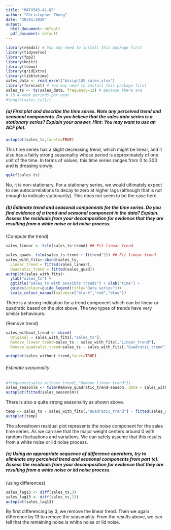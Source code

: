 ```yaml
---
title: "MATH545-A1-Q5"
author: "Christopher Zheng"
date: "30/01/2020"
output:
  html_document: default
  pdf_document: default
---
```


```r
library(readxl) # You may need to install this package first
library(tidyverse)
library(fpp2)
library(knitr)
library(tsbox)
library(gridExtra)
library(tibbletime)
sales_data <- read_excel("Assign1Q5_sales.xlsx")
library(forecast) # You may need to install this package first
sales_ts <- ts(sales_data, frequency=13) # Because there are
# 13 4-week periods per year
#length(sales_ts[1])
```


##### (a) First plot and describe the time series. Note any perceived trend and seasonal components. Do you believe that the sales data series is a stationary series? Explain your answer. Hint: You may want to use an ACF plot.


```r
autoplot(sales_ts,facets=TRUE)
```

This time series has a slight decreasing trend, which might be linear, and it also has a fairly strong seasonality whose period is approximately of one unit of the time.
In terms of values, this time series ranges from 0 to 300 and is dreasing slowly.

```r
ggAcf(sales_ts)
```

No, it is non-stationary. For a stationary series, we would ultimately expect to see autocorrelations to decay to zero at higher lags (although that is not enough to indicate stationarity). This does not seem to be the case here.


##### (b) Estimate trend and seasonal components for the time series. Do you find evidence of a trend and seasonal component in the data? Explain. Assess the residuals from your decomposition for evidence that they are resulting from a white noise or iid noise process.

(Compute the trend)

```r
sales_linear <- tslm(sales_ts~trend) ## Fit linear trend

sales_quad<- tslm(sales_ts~trend + I(trend^2)) ## Fit linear trend
sales_with_fits<-cbind(sales_ts,
  Linear_trend = fitted(sales_linear),
  Quadratic_trend = fitted(sales_quad))
autoplot(sales_with_fits)+
  ylab("sales_ts") +
  ggtitle("sales_ts with possible trends") + xlab("time") +
  guides(colour=guide_legend(title="Data series"))+
  scale_colour_manual(values=c("black","red","blue"))
```

There is a strong indication for a trend component which can be linear or quadratic based on the plot above. The two types of trends have very similar behaviours.

(Remove trend) 

```r
sales_without_trend <- cbind(
  Original = sales_with_fits[,"sales_ts"],
  Remove_linear_trend=sales_ts - sales_with_fits[,"Linear_trend"],
  Remove_quadratic_trend=sales_ts - sales_with_fits[,"Quadratic_trend"])

autoplot(sales_without_trend,facet=TRUE)
```

###### Estimate seasonality

```r
#frequency(sales_without_trend[,"Remove_linear_trend"])
sales_seasonlm <- tslm(Remove_quadratic_trend~season, data = sales_without_trend)
autoplot(fitted(sales_seasonlm))
```

There is also a quite strong seasonality as shown above.

```r
temp <- sales_ts - sales_with_fits[,"Quadratic_trend"] - fitted(sales_seasonlm)
autoplot(temp)
```


The aforeshown residual plot represents the noise component for the sales time series. As we can see that the major weight centers around 0 with random fluctuations and variations. We can safely assume that this results from a white noise or iid noise process.


##### (c) Using an appropriate sequence of difference operators, try to eliminate any perceived trend and seasonal components from part (c). Assess the residuals from your decomposition for evidence that they are resulting from a white noise or iid noise process.

(using differences)

```r

sales_lag13 <- diff(sales_ts,3)
sales_lag13 <- diff(sales_ts,13)
autoplot(sales_lag13)
```

By first differencing by 3, we remove the linear trend. Then we again difference by 13 to remove the seasonality. From the results above, we can tell that the remaining noise is whitle noise or iid noise.




















